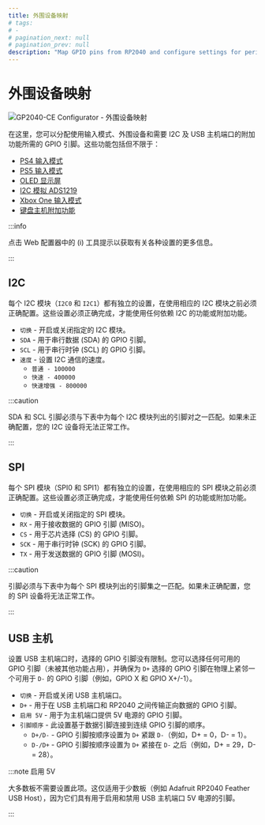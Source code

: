 ```yaml
---
title: 外围设备映射
# tags:
# -
# pagination_next: null
# pagination_prev: null
description: "Map GPIO pins from RP2040 and configure settings for peripherals in GP2040-CE such as I2C and USB Host Ports"
---
```



# 外围设备映射

![GP2040-CE Configurator - 外围设备映射](../../assets/images/gpc-peripheral-mapping.png)

在这里，您可以分配使用输入模式、外围设备和需要 I2C 及 USB 主机端口的附加功能所需的 GPIO 引脚。这些功能包括但不限于：

- [PS4 输入模式](./01-settings.mdx#additional-ps4-settings)
- [PS5 输入模式](./01-settings.mdx#additional-ps5-settings)
- [OLED 显示屏](./07-display-configuration.mdx)
- [I2C 模拟 ADS1219](../../add-ons/i2c-analog-ads1219.mdx)
- [Xbox One 输入模式](./01-settings.mdx#additional-xbox-one-settings)
- [键盘主机附加功能](../../add-ons/keyboard-host.mdx)

:::info

点击 Web 配置器中的 (i) 工具提示以获取有关各种设置的更多信息。

:::

## I2C

每个 I2C 模块（`I2C0` 和 `I2C1`）都有独立的设置，在使用相应的 I2C 模块之前必须正确配置。这些设置必须正确完成，才能使用任何依赖 I2C 的功能或附加功能。

- `切换` - 开启或关闭指定的 I2C 模块。
- `SDA` - 用于串行数据 (SDA) 的 GPIO 引脚。
- `SCL` - 用于串行时钟 (SCL) 的 GPIO 引脚。
- `速度` - 设置 I2C 通信的速度。
  - `普通 - 100000`
  - `快速 - 400000`
  - `快速增强 - 800000`

:::caution

SDA 和 SCL 引脚必须与下表中为每个 I2C 模块列出的引脚对之一匹配。如果未正确配置，您的 I2C 设备将无法正常工作。

:::

<I2CTable />

## SPI

每个 SPI 模块（SPI0 和 SPI1）都有独立的设置，在使用相应的 SPI 模块之前必须正确配置。这些设置必须正确完成，才能使用任何依赖 SPI 的功能或附加功能。

- `切换` - 开启或关闭指定的 SPI 模块。
- `RX` - 用于接收数据的 GPIO 引脚 (MISO)。
- `CS` - 用于芯片选择 (CS) 的 GPIO 引脚。
- `SCK` - 用于串行时钟 (SCK) 的 GPIO 引脚。
- `TX` - 用于发送数据的 GPIO 引脚 (MOSI)。

:::caution

引脚必须与下表中为每个 SPI 模块列出的引脚集之一匹配。如果未正确配置，您的 SPI 设备将无法正常工作。

:::

<SPITable />

## USB 主机

设置 USB 主机端口时，选择的 GPIO 引脚没有限制。您可以选择任何可用的 GPIO 引脚（未被其他功能占用），并确保为 `D+` 选择的 GPIO 引脚在物理上紧邻一个可用于 `D-` 的 GPIO 引脚（例如，GPIO X 和 GPIO X+/-1）。

- `切换` - 开启或关闭 USB 主机端口。
- `D+` - 用于在 USB 主机端口和 RP2040 之间传输正向数据的 GPIO 引脚。
- `启用 5V` - 用于为主机端口提供 5V 电源的 GPIO 引脚。
- `引脚顺序` - 此设置基于数据引脚连接到连续 GPIO 引脚的顺序。
  - `D+/D-` - GPIO 引脚按顺序设置为 `D+` 紧跟 `D-`（例如，D+ = 0，D- = 1）。
  - `D-/D+` - GPIO 引脚按顺序设置为 `D+` 紧接在 `D-` 之后（例如，D+ = 29，D- = 28）。

:::note 启用 5V

大多数板不需要设置此项。这仅适用于少数板（例如 Adafruit RP2040 Feather USB Host），因为它们具有用于启用和禁用 USB 主机端口 5V 电源的引脚。

:::
